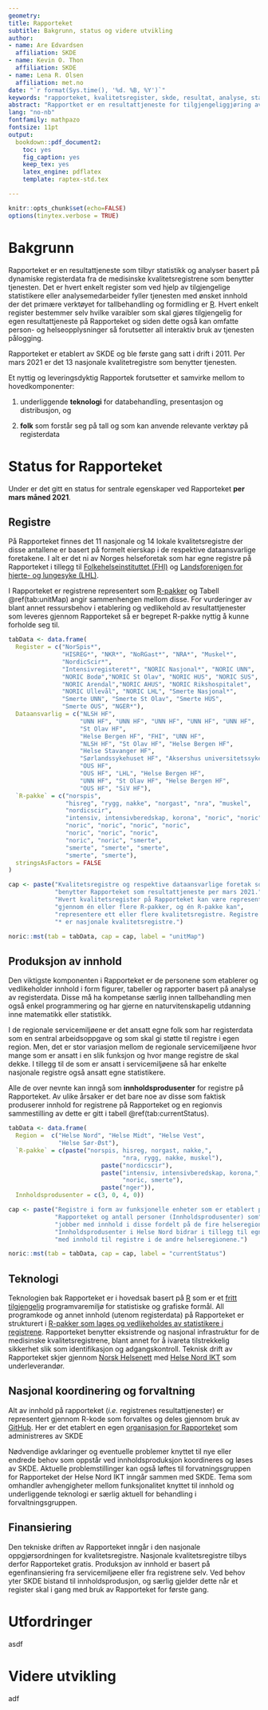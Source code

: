 ```yaml
---
geometry:
title: Rapporteket
subtitle: Bakgrunn, status og videre utvikling
author:
- name: Are Edvardsen
  affiliation: SKDE
- name: Kevin O. Thon
  affiliation: SKDE
- name: Lena R. Olsen
  affiliation: met.no
date: "`r format(Sys.time(), '%d. %B, %Y')`"
keywords: "rapporteket, kvalitetsregister, skde, resultat, analyse, statistikk"
abstract: "Rapportket er en resultattjeneste for tilgjengeliggjøring av statistikk og analyser for medisinske kvalitetsregistre. Fra det første gang ble satt i drift i 2011 har bruken økt og per mars 2021 benyttes Rapporteket av 11 nasjonale medisinske kvalitetsregistre. Hvert enkelt register etablerer selv ved hjelp av egene statistikerressurser relevant innhold på Rapporteket og det primære verktøyer som benyttes er programvaremiljøet R. Hvor omfattende resultattjenesten er for hvert enkelt register er i stor grad avhengig av kompetanse og kapasitet hos de statistiker- og/eller analysemedarbeidere som er til rådighet. SKDE har gjennom databehandleravtaler bistått registre med etablering og vedlikehold av innhold, men har ikke kapasitet til å hjelpe alle som ønsker å benytte Rapporteket. En større utbredelse av Rapportekte blant kvalitetsregistene forutsetter derfor økt tilgang hos registrene på personer med riktig kompetanse."
lang: "no-nb"
fontfamily: mathpazo
fontsize: 11pt
output:
  bookdown::pdf_document2:
    toc: yes
    fig_caption: yes
    keep_tex: yes
    latex_engine: pdflatex
    template: raptex-std.tex

---
```


```r
knitr::opts_chunk$set(echo=FALSE)
options(tinytex.verbose = TRUE)
```

# Bakgrunn
Rapporteket er en resultattjeneste som tilbyr statistikk og analyser basert på dynamiske registerdata fra de medisinske kvalitetsregistrene som benytter tjenesten. Det er hvert enkelt register som ved hjelp av tilgjengelige statistikere eller analysemedarbeider fyller tjenesten med ønsket innhold der det primære verktøyet for tallbehandling og formidling er [R](https://www.r-project.org/). Hvert enkelt register bestemmer selv hvilke varaibler som skal gjøres tilgjengelig for egen resultattjeneste på Rapporteket og siden dette også kan omfatte person- og helseopplysninger så forutsetter all interaktiv bruk av tjenesten pålogging.

Rapporteket er etablert av SKDE og ble første gang satt i drift i 2011. Per mars 2021 er det 13 nasjonale kvalitetregistre som benytter tjenesten.

Et nyttig og leveringsdyktig Rapportek forutsetter et samvirke mellom to hovedkomponenter:

1. underliggende __teknologi__ for databehandling, presentasjon og distribusjon, og

1. __folk__ som forstår seg på tall og som kan anvende relevante verktøy på registerdata 


# Status for Rapporteket
Under er det gitt en status for sentrale egenskaper ved Rapporteket __per mars måned 2021__.

## Registre
På Rapporteket finnes det 11 nasjonale og 14 lokale kvalitetsregistre der disse antallene er basert på formelt eierskap i de respektive dataansvarlige foretakene. I alt er det ni av Norges helseforetak som har egne registre på Rapporteket i tillegg til [Folkehelseinstituttet (FHI)](https://www.fhi.no/) og [Landsforenigen for hjerte- og lungesyke (LHL)](https://www.lhl.no/).

I Rapporteket er registrene representert som [R-pakker](https://en.wikipedia.org/wiki/R_package) og Tabell \@ref(tab:unitMap) angir sammenhengen mellom disse. For vurderinger av blant annet ressursbehov i etablering og vedlikehold av resultattjenester som leveres gjennom Rapporteket så er begrepet R-pakke nyttig å kunne forholde seg til. 

```r
tabData <- data.frame(
  Register = c("NorSpis*",
               "HISREG*", "NKR*", "NoRGast*", "NRA*", "Muskel*",
               "NordicScir*",
               "Intensivregisteret*", "NORIC Nasjonal*", "NORIC UNN",
               "NORIC Bodø","NORIC St Olav", "NORIC HUS", "NORIC SUS",
               "NORIC Arendal","NORIC AHUS", "NORIC Rikshospitalet",
               "NORIC Ullevål", "NORIC LHL", "Smerte Nasjonal*",
               "Smerte UNN", "Smerte St Olav", "Smerte HUS",
               "Smerte OUS", "NGER*"),
  Dataansvarlig = c("NLSH HF",
                    "UNN HF", "UNN HF", "UNN HF", "UNN HF", "UNN HF",
                    "St Olav HF",
                    "Helse Bergen HF", "FHI", "UNN HF",
                    "NLSH HF", "St Olav HF", "Helse Bergen HF",
                    "Helse Stavanger HF",
                    "Sørlandssykehuset HF", "Aksershus universitetssykehus HF",
                    "OUS HF",
                    "OUS HF", "LHL", "Helse Bergen HF",
                    "UNN HF", "St Olav HF", "Helse Bergen HF",
                    "OUS HF", "SiV HF"),
  `R-pakke` = c("norspis",
                "hisreg", "rygg, nakke", "norgast", "nra", "muskel",
                "nordicscir",
                "intensiv, intensivberedskap, korona", "noric", "noric",
                "noric", "noric", "noric", "noric",
                "noric", "noric", "noric",
                "noric", "noric", "smerte",
                "smerte", "smerte", "smerte",
                "smerte", "smerte"),
  stringsAsFactors = FALSE
)

cap <- paste("Kvalitetsregistre og respektive dataansvarlige foretak som",
             "benytter Rapporteket som resultattjeneste per mars 2021.",
             "Hvert kvalitetsregister på Rapporteket kan være representert",
             "gjennom én eller flere R-pakker, og én R-pakke kan",
             "representere ett eller flere kvalitetsregistre. Registre merket",
             "* er nasjonale kvalitetsregistre.")

noric::mst(tab = tabData, cap = cap, label = "unitMap")
```

## Produksjon av innhold
Den viktigste komponenten i Rapporteket er de personene som etablerer og vedlikeholder innhold i form figurer, tabeller og rapporter basert på analyse av registerdata. Disse må ha kompetanse særlig innen tallbehandling men også enkel programmering og har gjerne en naturvitenskapelig utdanning inne matematikk eller statistikk.

I de regionale servicemiljøene er det ansatt egne folk som har registerdata som en sentral arbeidsoppgave og som skal gi støtte til registre i egen region. Men, det er stor variasjon mellom de regionale servicemiljøene hvor mange som er ansatt i en slik funksjon og hvor mange registre de skal dekke. I tillegg til de som er ansatt i servicemiljøene så har enkelte nasjonale registre også ansatt egne statistikere.

Alle de over nevnte kan inngå som __innholdsprodusenter__ for registre på Rapporteket. Av ulike årsaker er det bare noe av disse som faktisk produserer innhold for registrene på Rapporteket og en regionvis sammestilling av dette er gitt i tabell \@ref(tab:currentStatus).



```r
tabData <- data.frame(
  Region =  c("Helse Nord", "Helse Midt", "Helse Vest",
              "Helse Sør-Øst"),
  `R-pakke` = c(paste("norspis, hisreg, norgast, nakke,",
                                "nra, rygg, nakke, muskel"),
                          paste("nordicscir"),
                          paste("intensiv, intensivberedskap, korona,",
                                "noric, smerte"),
                          paste("nger")),
  Innholdsprodusenter = c(3, 0, 4, 0))

cap <- paste("Registre i form av funksjonelle enheter som er etablert på",
             "Rapporteket og antall personer (Innholdsprodusenter) som",
             "jobber med innhold i disse fordelt på de fire helseregionene.",
             "Innholdsprodusenter i Helse Nord bidrar i tillegg til egne også",
             "med innhold til registre i de andre helseregionene.")

noric::mst(tab = tabData, cap = cap, label = "currentStatus")

```

## Teknologi
Teknologien bak Rapporteket er i hovedsak basert på [R](https://www.r-project.org/) som er et [fritt tilgjengelig](https://www.gnu.org/philosophy/free-sw.html) programvaremiljø for statistiske og grafiske formål. All programkode og annet innhold (utenom registerdata) på Rapporteket er strukturert i [R-pakker som lages og vedlikeholdes av statistikere i registrene](https://github.com/Rapporteket). Rapporteket benytter eksistrende og nasjonal infrastruktur for de medisinske kvalitetsregistrene, blant annet for å ivareta tilstrekkelig sikkerhet slik som identifikasjon og adgangskontroll. Teknisk drift av Rapporteket skjer gjennom [Norsk Helsenett](https://www.nhn.no/) med [Helse Nord IKT](https://helsenordikt.no/) som underleverandør.

## Nasjonal koordinering og forvaltning
Alt av innhold på rapporteket (_i.e._ registrenes resultattjenester) er representert gjennom R-kode som forvaltes og deles gjennom bruk av [GitHub](https://en.wikipedia.org/wiki/GitHub). Her er det etablert en egen [organisasjon for Rapporteket](https://github.com/Rapporteket) som administreres av SKDE

Nødvendige avklaringer og eventuelle problemer knyttet til nye eller endrede behov som oppstår ved innholdsproduksjon koordineres og løses av SKDE. Aktuelle problemstillinger kan også løftes til forvatningsgruppen for Rapporteket der Helse Nord IKT inngår sammen med SKDE. Tema som omhandler avhengigheter mellom funksjonalitet knyttet til innhold og underliggende teknologi er særlig aktuell for behandling i forvaltningsgruppen.

## Finansiering
Den tekniske driften av Rapporteket inngår i den nasjonale oppgjørsordningen for kvalitetsregistre. Nasjonale kvalitetsregistre tilbys derfor Rapporteket gratis. Produksjon av innhold er basert på egenfinansiering fra servicemiljøene eller fra registrene selv. Ved behov yter SKDE bistand til innholdsprodusjon, og særlig gjelder dette når et register skal i gang med bruk av Rapporteket for første gang. 


# Utfordringer
asdf

# Videre utvikling
adf
